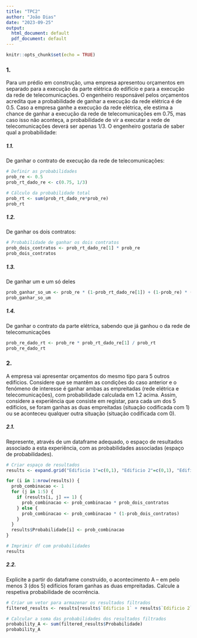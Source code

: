 ```yaml
---
title: "TPC2"
author: "João Dias"
date: "2023-09-25"
output:
  html_document: default
  pdf_document: default
---
```


```r
knitr::opts_chunk$set(echo = TRUE)
```

### 1.

Para um prédio em construção, uma empresa apresentou orçamentos em separado para a execução da parte elétrica do edifício e para a execução da rede de telecomunicações. O engenheiro responsável pelos orçamentos acredita que a probabilidade de ganhar a execução da rede elétrica é de 0.5. Caso a empresa ganhe a execução da rede elétrica, ele estima a chance de ganhar a execução da rede de telecomunicações em 0.75, mas caso isso não aconteça, a probabilidade de vir a executar a rede de telecomunicações deverá ser apenas 1/3. O engenheiro gostaria de saber qual a probabilidade:

##### 1.1.

De ganhar o contrato de execução da rede de telecomunicações:


```r

# Definir as probabilidades
prob_re <- 0.5
prob_rt_dado_re <- c(0.75, 1/3)

# Cálculo da probabilidade total
prob_rt <- sum(prob_rt_dado_re*prob_re)
prob_rt

```

##### 1.2.

De ganhar os dois contratos:

```r

# Probabilidade de ganhar os dois contratos
prob_dois_contratos <- prob_rt_dado_re[1] * prob_re
prob_dois_contratos

```


##### 1.3.

De ganhar um e um só deles

```r

prob_ganhar_so_um <- prob_re * (1-prob_rt_dado_re[1]) + (1-prob_re) * (prob_rt_dado_re[2])
prob_ganhar_so_um

```

##### 1.4.

De ganhar o contrato da parte elétrica, sabendo que já ganhou o da rede de telecomunicações

```r

prob_re_dado_rt <- prob_re * prob_rt_dado_re[1] / prob_rt
prob_re_dado_rt

```

### 2.

A empresa vai apresentar orçamentos do mesmo tipo para 5 outros edifícios. Considere que se mantêm as condições do caso anterior e o fenómeno de interesse é ganhar ambas as empreitadas (rede elétrica e telecomunicações), com probabilidade calculada em 1.2 acima. Assim, considere a experiência que consiste em registar, para cada um dos 5 edifícios, se foram ganhas as duas empreitadas (situação codificada com 1) ou se aconteceu qualquer outra situação (situação codificada com 0).

##### 2.1.

Represente, através de um dataframe adequado, o espaço de resultados associado a esta experiência, com as probabilidades associadas (espaço de probabilidades).

```r

# Criar espaço de resultados
results <- expand.grid("Edificio 1"=c(0,1), "Edificio 2"=c(0,1), "Edificio 3"=c(0,1), "Edificio 4"=c(0,1), "Edificio 5"=c(0,1))

for (i in 1:nrow(results)) {
  prob_combinacao <- 1
  for (j in 1:5) {
    if (results[i, j] == 1) {
      prob_combinacao <- prob_combinacao * prob_dois_contratos
    } else {
      prob_combinacao <- prob_combinacao * (1-prob_dois_contratos)
    }
  }
  results$Probabilidade[i] <- prob_combinacao
}

# Imprimir df com probabilidades
results

```

##### 2.2.

Explicite a partir do dataframe construído, o acontecimento A – em pelo menos 3 (dos 5) edifícios foram ganhas as duas empreitadas. Calcule a respetiva probabilidade de ocorrência.

```r

# Criar um vetor para armazenar os resultados filtrados
filtered_results <- results[results$`Edificio 1` + results$`Edificio 2` + results$`Edificio 3` + results$`Edificio 4` + results$`Edificio 5` >= 3, ]

# Calcular a soma das probabilidades dos resultados filtrados
probability_A <- sum(filtered_results$Probabilidade)
probability_A

```